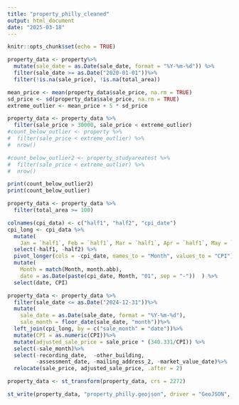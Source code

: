 ```yaml
---
title: "property_philly_cleaned"
output: html_document
date: "2025-03-18"
---
```


```r
knitr::opts_chunk$set(echo = TRUE)
```

```r
property_data <- property%>%
  mutate(sale_date = as.Date(sale_date, format = "%Y-%m-%d")) %>%
  filter(sale_date >= as.Date("2020-01-01"))%>%
  filter(!is.na(sale_price), !is.na(total_area))

mean_price <- mean(property_data$sale_price, na.rm = TRUE)
sd_price <- sd(property_data$sale_price, na.rm = TRUE)
extreme_outlier <- mean_price + 5 * sd_price

property_data <- property_data %>%
  filter(sale_price > 30000, sale_price < extreme_outlier)
#count_below_outlier <- property %>%
#  filter(sale_price < extreme_outlier) %>%
#  nrow()

#count_below_outlier2 <- property_studyareatest %>%
#  filter(sale_price < extreme_outlier) %>%
#  nrow()

print(count_below_outlier2)
print(count_below_outlier)

property_data <- property_data %>%
  filter(total_area >= 100)
```

```r
colnames(cpi_data) <- c("half1", "half2", "cpi_date")
cpi_long <- cpi_data %>%
  mutate(
    Jan = `half1`, Feb = `half1`, Mar = `half1`, Apr = `half1`, May = `half1`, Jun = `half1`,Jul = `half2`, Aug = `half2`, Sep = `half2`, Oct = `half2`, Nov = `half2`, Dec = `half2`) %>%
  select(-half1, -half2) %>%
  pivot_longer(cols = -cpi_date, names_to = "Month", values_to = "CPI") %>%
  mutate(
    Month = match(Month, month.abb),
    date = as.Date(paste(cpi_date, Month, "01", sep = "-"))  ) %>%
  select(date, CPI)

property_data <- property_data %>%
  filter(sale_date <= as.Date("2024-12-31"))%>%
  mutate(
    sale_date = as.Date(sale_date, format = "%Y-%m-%d"), 
    sale_month = floor_date(sale_date, "month"))%>%
  left_join(cpi_long, by = c("sale_month" = "date"))%>%
  mutate(CPI = as.numeric(CPI))%>%
  mutate(adjusted_sale_price = sale_price * (340.331/CPI)) %>%
  select(-sale_month)%>%
  select(-recording_date,  -other_building, 
         -assessment_date, -mailing_address_2, -market_value_date)%>%
  relocate(sale_price, adjusted_sale_price, .after = 2)

property_data <- st_transform(property_data, crs = 2272)

st_write(property_data, "property_philly.geojson", driver = "GeoJSON", delete_dsn = TRUE)
```
